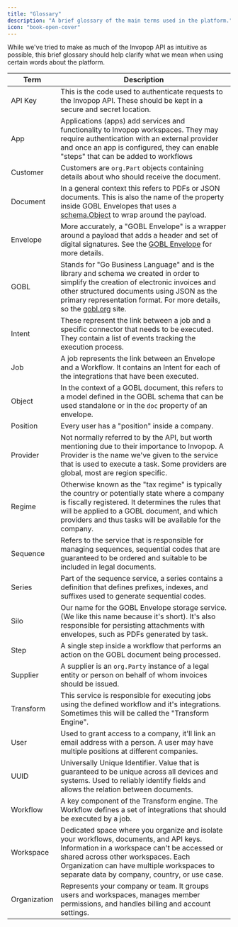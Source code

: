 ```yaml
---
title: "Glossary"
description: "A brief glossary of the main terms used in the platform."
icon: "book-open-cover"
---
```


While we've tried to make as much of the Invopop API as intuitive as possible,
this brief glossary should help clarify what we mean when using certain words
about the platform.

| Term      | Description                                                                                                                                                                                                                                                                     |
| --------- | ------------------------------------------------------------------------------------------------------------------------------------------------------------------------------------------------------------------------------------------------------------------------------- |
| API Key   | This is the code used to authenticate requests to the Invopop API. These should be kept in a secure and secret location.                                                                                                                                                        |
| App       | Applications (apps) add services and functionality to Invopop workspaces. They may require authentication with an external provider and once an app is configured, they can enable "steps" that can be added to workflows                                                       |
| Customer  | Customers are `org.Part` objects containing details about who should receive the document.                                                                                                                                                                                      |
| Document  | In a general context this refers to PDFs or JSON documents. This is also the name of the property inside GOBL Envelopes that uses a [schema.Object](https://docs.gobl.org/draft-0/schema/object) to wrap around the payload.                                                    |
| Envelope  | More accurately, a "GOBL Envelope" is a wrapper around a payload that adds a header and set of digital signatures. See the [GOBL Envelope](https://docs.gobl.org/draft-0/envelope) for more details.                                                                            |
| GOBL      | Stands for "Go Business Language" and is the library and schema we created in order to simplify the creation of electronic invoices and other structured documents using JSON as the primary representation format. For more details, so the [gobl.org](https://gobl.org) site. |
| Intent    | These represent the link between a job and a specific connector that needs to be executed. They contain a list of events tracking the execution process.                                                                                                                        |
| Job       | A job represents the link between an Envelope and a Workflow. It contains an Intent for each of the integrations that have been executed.                                                                                                                                       |
| Object    | In the context of a GOBL document, this refers to a model defined in the GOBL schema that can be used standalone or in the `doc` property of an envelope.                                                                                                                       |
| Position  | Every user has a "position" inside a company.                                                                                                                                                                                                                                   |
| Provider  | Not normally referred to by the API, but worth mentioning due to their importance to Invopop. A Provider is the name we've given to the service that is used to execute a task. Some providers are global, most are region specific.                                            |
| Regime    | Otherwise known as the "tax regime" is typically the country or potentially state where a company is fiscally registered. It determines the rules that will be applied to a GOBL document, and which providers and thus tasks will be available for the company.                |
| Sequence  | Refers to the service that is responsible for managing sequences, sequential codes that are guaranteed to be ordered and suitable to be included in legal documents.                                                                                                            |
| Series    | Part of the sequence service, a series contains a definition that defines prefixes, indexes, and suffixes used to generate sequential codes.                                                                                                                                    |
| Silo      | Our name for the GOBL Envelope storage service. (We like this name because it's short). It's also responsible for persisting attachments with envelopes, such as PDFs generated by task.                                                                                        |
| Step      | A single step inside a workflow that performs an action on the GOBL document being processed.                                                                                                                                                                                   |
| Supplier  | A supplier is an `org.Party` instance of a legal entity or person on behalf of whom invoices should be issued.                                                                                                                                                                  |
| Transform | This service is responsible for executing jobs using the defined workflow and it's integrations. Sometimes this will be called the "Transform Engine".                                                                                                                          |
| User      | Used to grant access to a company, it'll link an email address with a person. A user may have multiple positions at different companies.                                                                                                                                        |
| UUID      | Universally Unique Identifier. Value that is guaranteed to be unique across all devices and systems. Used to reliably identify fields and allows the relation between documents.                                                                                                |
| Workflow  | A key component of the Transform engine. The Workflow defines a set of integrations that should be executed by a job.                                                                                                                                                           |
| Workspace | Dedicated space where you organize and isolate your workflows, documents, and API keys. Information in a workspace can't be accessed or shared across other workspaces. Each Organization can have multiple workspaces to separate data by company, country, or use case.       |
| Organization | Represents your company or team. It groups users and workspaces, manages member permissions, and handles billing and account settings.|